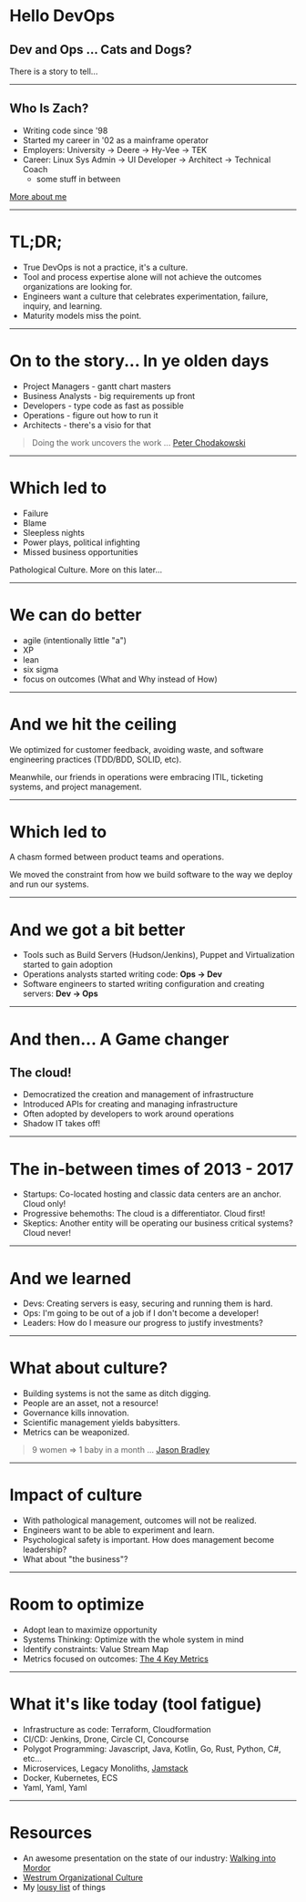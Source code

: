 
# Hello DevOps

## Dev and Ops ... Cats and Dogs?

There is a story to tell...

---

## Who Is Zach?

* Writing code since '98
* Started my career in '02 as a mainframe operator
* Employers: University -> Deere -> Hy-Vee -> TEK
* Career: Linux Sys Admin -> UI Developer -> Architect -> Technical Coach
  * some stuff in between

[More about me](https://github.com/zpratt/zpratt.github.io/blob/master/resume.md)

---

# TL;DR;

* True DevOps is not a practice, it's a culture.
* Tool and process expertise alone will not achieve the outcomes organizations are looking for.
* Engineers want a culture that celebrates experimentation, failure, inquiry, and learning.
* Maturity models miss the point.

---

# On to the story... In ye olden days

* Project Managers - gantt chart masters
* Business Analysts - big requirements up front
* Developers - type code as fast as possible
* Operations - figure out how to run it
* Architects - there's a visio for that

> Doing the work uncovers the work ...
[Peter Chodakowski](https://www.linkedin.com/in/peter-chodakowski-b47a1b13/)

---

# Which led to

* Failure
* Blame
* Sleepless nights
* Power plays, political infighting
* Missed business opportunities

Pathological Culture. More on this later...

---

# We can do better

* agile (intentionally little "a")
* XP
* lean
* six sigma
* focus on outcomes (What and Why instead of How)

---

# And we hit the ceiling

We optimized for customer feedback, avoiding waste, and software engineering practices (TDD/BDD, SOLID, etc).

Meanwhile, our friends in operations were embracing ITIL, ticketing systems, and project management.

---

# Which led to

A chasm formed between product teams and operations.

We moved the constraint from how we build software to the way we deploy and run our systems.

---

# And we got a bit better

* Tools such as Build Servers (Hudson/Jenkins), Puppet and Virtualization started to gain adoption
* Operations analysts started writing code: **Ops -> Dev**
* Software engineers to started writing configuration and creating servers: **Dev -> Ops**

---

# And then... A Game changer

## The cloud!

* Democratized the creation and management of infrastructure
* Introduced APIs for creating and managing infrastructure
* Often adopted by developers to work around operations
* Shadow IT takes off!

---

# The in-between times of 2013 - 2017

* Startups: Co-located hosting and classic data centers are an anchor. Cloud only!
* Progressive behemoths: The cloud is a differentiator. Cloud first!
* Skeptics: Another entity will be operating our business critical systems? Cloud never!

---

# And we learned

* Devs: Creating servers is easy, securing and running them is hard.
* Ops: I'm going to be out of a job if I don't become a developer!
* Leaders: How do I measure our progress to justify investments?

---

# What about culture?

* Building systems is not the same as ditch digging.
* People are an asset, not a resource!
* Governance kills innovation.
* Scientific management yields babysitters.
* Metrics can be weaponized.

> 9 women => 1 baby in a month ... [Jason Bradley](https://www.linkedin.com/in/jason-bradley-4ba8201a/)

---

# Impact of culture

* With pathological management, outcomes will not be realized.
* Engineers want to be able to experiment and learn.
* Psychological safety is important. How does management become leadership?
* What about "the business"?

---

# Room to optimize

* Adopt lean to maximize opportunity
* Systems Thinking: Optimize with the whole system in mind
* Identify constraints: Value Stream Map
* Metrics focused on outcomes: [The 4 Key Metrics](https://cloud.google.com/blog/products/devops-sre/using-the-four-keys-to-measure-your-devops-performance)

---

# What it's like today (tool fatigue)

* Infrastructure as code: Terraform, Cloudformation
* CI/CD: Jenkins, Drone, Circle CI, Concourse
* Polygot Programming: Javascript, Java, Kotlin, Go, Rust, Python, C#, etc...
* Microservices, Legacy Monoliths, [Jamstack](https://jamstack.org/what-is-jamstack/)
* Docker, Kubernetes, ECS
* Yaml, Yaml, Yaml

---

# Resources

* An awesome presentation on the state of our industry: [Walking into Mordor](https://devopsdays.org/events/2019-des-moines/program/ryan-bergman/)
* [Westrum Organizational Culture](https://cloud.google.com/solutions/devops/devops-culture-westrum-organizational-culture)
* My [lousy list](https://github.com/zpratt/lousy-list) of things